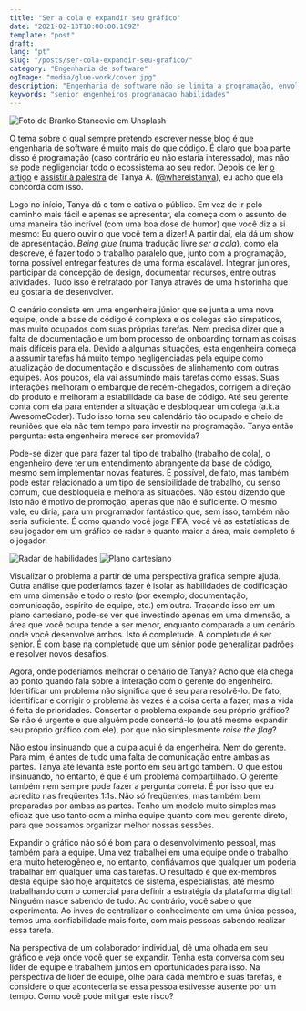 ```yaml
---
title: "Ser a cola e expandir seu gráfico"
date: "2021-02-13T10:00:00.169Z"
template: "post"
draft: 
lang: "pt"
slug: "/posts/ser-cola-expandir-seu-grafico/"
category: "Engenharia de software"
ogImage: "media/glue-work/cover.jpg"
description: "Engenharia de software não se limita a programação, envolvendo também muitos outros tipos de tarefas. Entretanto, assegure-se de ter tempo para programar também"
keywords: "senior engenheiros programacao habilidades"
---
```


![Foto de Branko Stancevic em Unsplash](/media/glue-work/cover.jpg)

O tema sobre o qual sempre pretendo escrever nesse blog é que engenharia de software é muito mais do que código. É claro que boa parte disso é programação (caso contrário eu não estaria interessado), mas não se pode negligenciar todo o ecossistema ao seu redor. Depois de ler [o artigo](https://noidea.dog/glue) e [assistir à palestra](https://www.youtube.com/watch?v=KClAPipnKqw) de Tanya A. ([@whereistanya](https://twitter.com/whereistanya)), eu acho que ela concorda com isso. 

Logo no início, Tanya dá o tom e cativa o público. Em vez de ir pelo caminho mais fácil e apenas se apresentar, ela começa com o assunto de uma maneira tão incrível (com uma boa dose de humor) que você diz a si mesmo: Eu quero ouvir o que você tem a dizer! A partir daí, ela dá um show de apresentação. 
*Being glue* (numa tradução livre *ser a cola*), como ela descreve, é fazer todo o trabalho paralelo que, junto com a programação, torna possível entregar features de uma forma escalável. Integrar juniores, participar da concepção de design, documentar recursos, entre outras atividades. Tudo isso é retratado por Tanya através de uma historinha que eu gostaria de desenvolver. 

O cenário consiste em uma engenheira júnior que se junta a uma nova equipe, onde a base de código é complexa e os colegas são simpáticos, mas muito ocupados com suas próprias tarefas. Nem precisa dizer que a falta de documentação e um bom processo de onboarding tornam as coisas mais difíceis para ela. Devido a algumas situações, esta engenheira começa a assumir tarefas há muito tempo negligenciadas pela equipe como atualização de documentação e discussões de alinhamento com outras equipes. Aos poucos, ela vai assumindo mais tarefas como essas. Suas interações melhoram o embarque de recém-chegados, corrigem a direção do produto e melhoram a estabilidade da base de código. 
Até seu gerente conta com ela para entender a situação e desbloquear um colega (a.k.a AwesomeCoder). Tudo isso torna seu calendário tão ocupado e cheio de reuniões que ela não tem tempo para investir na programação. Tanya então pergunta: esta engenheira merece ser promovida? 

Pode-se dizer que para fazer tal tipo de trabalho (trabalho de cola), o engenheiro deve ter um entendimento abrangente da base de código, mesmo sem implementar novas features. É possível, de fato, mas também pode estar relacionado a um tipo de sensibilidade de trabalho, ou senso comum, que desbloqueia e melhora as situações. Não estou dizendo que isto não é motivo de promoção, apenas que não é suficiente. O mesmo vale, eu diria, para um programador fantástico que, sem isso, também não seria suficiente. É como quando você joga FIFA, você vê as estatísticas de seu jogador em um gráfico de radar e quanto maior a área, mais completo é o jogador.

![Radar de habilidades](/media/glue-work/radar-chart.png)
![Plano cartesiano](/media/glue-work/cartesian-chart.png)

Visualizar o problema a partir de uma perspectiva gráfica sempre ajuda. Outra análise que poderíamos fazer é isolar as habilidades de codificação em uma dimensão e todo o resto (por exemplo, documentação, comunicação, espírito de equipe, etc.) em outra. Traçando isso em um plano cartesiano, pode-se ver que investindo apenas em uma dimensão, a área que você ocupa tende a ser menor, enquanto comparada a um cenário onde você desenvolve ambos. Isto é completude. A completude é ser senior. É com base na completude que um sênior pode generalizar padrões e resolver novos desafios. 

Agora, onde poderíamos melhorar o cenário de Tanya? Acho que ela chega ao ponto quando fala sobre a interação com o gerente do engenheiro. Identificar um problema não significa que é seu para resolvê-lo. De fato, identificar e corrigir o problema às vezes é a coisa certa a fazer, mas a vida é feita de prioridades. Consertar o problema expande seu próprio gráfico? Se não é urgente e que alguém pode consertá-lo (ou até mesmo expandir seu próprio gráfico com ele), por que não simplesmente *raise the flag*? 

Não estou insinuando que a culpa aqui é da engenheira. Nem do gerente. Para mim, é antes de tudo uma falta de comunicação entre ambas as partes. Tanya até levanta este ponto em seu artigo também. O que estou insinuando, no entanto, é que é um problema compartilhado. O gerente também nem sempre pode fazer a pergunta correta. É por isso que eu acredito nas freqüentes 1:1s. Não só freqüentes, mas também bem preparadas por ambas as partes. Tenho um modelo muito simples mas eficaz que uso tanto com a minha equipe quanto com meu gerente direto, para que possamos organizar melhor nossas sessões. 

Expandir o gráfico não só é bom para o desenvolvimento pessoal, mas também para a equipe. Uma vez trabalhei em uma equipe onde o trabalho era muito heterogêneo e, no entanto, confiávamos que qualquer um poderia trabalhar em qualquer uma das tarefas. O resultado é que ex-membros desta equipe são hoje arquitetos de sistema, especialistas, até mesmo trabalhando com o comercial para definir a estratégia da plataforma digital! Ninguém nasce sabendo de tudo. Ao contrário, você sabe o que experimenta. Ao invés de centralizar o conhecimento em uma única pessoa, temos uma confiabilidade mais forte, com mais pessoas sabendo realizar essa tarefa. 

Na perspectiva de um colaborador individual, dê uma olhada em seu gráfico e veja onde você quer se expandir. Tenha esta conversa com seu líder de equipe e trabalhem juntos em oportunidades para isso. Na perspectiva de líder de equipe, olhe para cada membro e suas tarefas, e considere o que aconteceria se essa pessoa estivesse ausente por um tempo. Como você pode mitigar este risco?